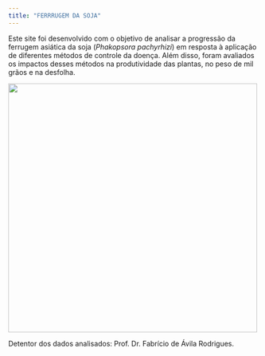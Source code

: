 ```yaml
---
title: "FERRRUGEM DA SOJA"
---
```


Este site foi desenvolvido com o objetivo de analisar a progressão da ferrugem asiática da soja (*Phakopsora pachyrhizi*) em resposta à aplicação de diferentes métodos de controle da doença. Além disso, foram avaliados os impactos desses métodos na produtividade das plantas, no peso de mil grãos e na desfolha. 


![](fer.jpeg){fig-align="center" width="500"}

Detentor dos dados analisados: Prof. Dr. Fabrício de Ávila Rodrigues.